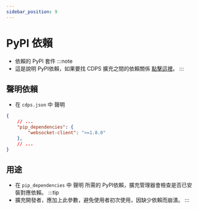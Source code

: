 ```yaml
---
sidebar_position: 9
---
```


# PyPI 依賴
- 依賴的 PyPI 套件
:::note
- 這是說明 PyPI依賴，如果要找 CDPS 擴充之間的依賴關係 [點擊這裡](./dependencies.mdx)。
:::

## 聲明依賴
- 在 `cdps.json` 中 聲明
```json
{
    // ...
    "pip_dependencies": {
        "websocket-client": ">=1.8.0"                                      // 擴充所需的 CDPS 最低版本
    },
    // ...
}
```

## 用途
- 在 `pip_dependencies` 中 聲明 所需的 PyPI依賴，擴充管理器會檢查是否已安裝對應依賴。
:::tip
- 擴充開發者，應加上此參數，避免使用者初次使用，因缺少依賴而崩潰。
:::